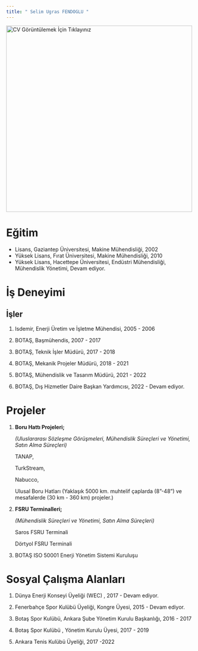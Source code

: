 ```yaml
---
title: " Selim Ugras FENDOGLU "
---
```


[![CV Görüntülemek İçin Tıklayınız](/assets/images/selim_fendoglu.jpg){fig-align="center" width="500"}](/assets/CV's/selimfendoglu_cv.pdf)

# Eğitim

-   Lisans, Gaziantep Üniversitesi, Makine Mühendisliği, 2002
-   Yüksek Lisans, Fırat Üniversitesi, Makine Mühendisliği, 2010
-   Yüksek Lisans, Hacettepe Üniversitesi, Endüstri Mühendisliği, Mühendislik Yönetimi, Devam ediyor.

# İş Deneyimi

## İşler

1.  Isdemir, Enerji Üretim ve İşletme Mühendisi, 2005 - 2006

2.  BOTAŞ, Başmühendis, 2007 - 2017

3.  BOTAŞ, Teknik İşler Müdürü, 2017 - 2018

4.  BOTAŞ, Mekanik Projeler Müdürü, 2018 - 2021

5.  BOTAŞ, Mühendislik ve Tasarım Müdürü, 2021 - 2022

6.  BOTAŞ, Dış Hizmetler Daire Başkan Yardımcısı, 2022 - Devam ediyor.

# Projeler

1.  **Boru Hattı Projeleri;**

    *(Uluslararası Sözleşme Görüşmeleri, Mühendislik Süreçleri ve Yönetimi, Satın Alma Süreçleri)*

    TANAP,

    TurkStream,

    Nabucco,

    Ulusal Boru Hatları (Yaklaşık 5000 km. muhtelif çaplarda (8"-48") ve mesafalerde (30 km - 360 km) projeler.)

2.  **FSRU Terminalleri;**

    *(Mühendislik Süreçleri ve Yönetimi, Satın Alma Süreçleri)*

    Saros FSRU Terminali

    Dörtyol FSRU Terminali

3.  BOTAŞ ISO 50001 Enerji Yönetim Sistemi Kuruluşu

# Sosyal Çalışma Alanları

1.  Dünya Enerji Konseyi Üyeliği (WEC) , 2017 - Devam ediyor.

2.  Fenerbahçe Spor Kulübü Üyeliği, Kongre Üyesi, 2015 - Devam ediyor.

3.  Botaş Spor Kulübü, Ankara Şube Yönetim Kurulu Başkanlığı, 2016 - 2017

4.  Botaş Spor Kulübü , Yönetim Kurulu Üyesi, 2017 - 2019

5.  Ankara Tenis Kulübü Üyeliği, 2017 -2022

# 
